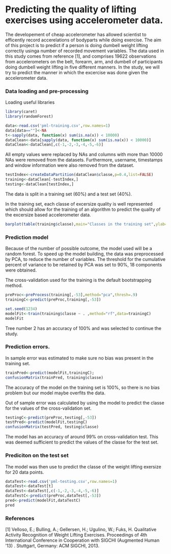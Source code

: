 Predicting the quality of lifting exercises using accelerometer data.
========================================================
The developement of cheap accelerometer has allowed scientist to efficently record accerelations of bodyparts while doing exercise. The aim of this project is to predict if a person is doing dumbell weight lifting correctly usinga number of recorded movement variables. The data used in this study comes from reference [1], and comprises 19622 observations from accelerometers on the belt, forearm, arm, and dumbell of participants doing dumbell weight lifting in five different manners.
In the study, we will try to predict the manner in which the excercise was done given the accelerometer data.


### Data loading and pre-processing
Loading useful libraries
```r
library(caret)
library(randomForest)
```

```r
data<-read.csv('pml-training.csv',row.names=1)
data[data==""]<-NA
t<-sapply(data, function(x) sum(is.na(x)) < 10000)
dataClean<-data[sapply(data, function(x) sum(is.na(x)) < 10000)]
dataClean<-dataClean[,c(-1,-2,-3,-4,-5,-6)]
```

All empty values were replaced by NAs and columns with more than 10000 NAs were removed from the datasets. Furthermore, username, timestamps and window information were also removed from the dataset.


```r
testIndex<-createDataPartition(dataClean$classe,p=0.4,list=FALSE)
training<-dataClean[-testIndex,]
testing<-dataClean[testIndex,]
```
The data is split in a training set (60%) and a test set (40%).

In the training set, each classe of excersize quality is well represented which should allow for the training of an algorithm to predict the quality of the excersize based accelerometer data.
```r
barplot(table(training$classe),main="Classes in the training set",ylab="Number of data points")
```


### Prediction model
Because of the number of possible outcome, the model used will be a random forest. To speed up the model building, the data was preprocessed by PCA, to reduce the number of variables. The threshold for the cumulative percent of variance to be retained by PCA was set to 90%, 18 components were obtained.

The cross-validation used for the training is the default bootstrapping method.

```r
preProc<-preProcess(training[,-53],method="pca",thresh=.9)
trainingC<-predict(preProc,training[,-53])

set.seed(1234)
modelFit<-train(training$classe ~ . ,method="rf",data=trainingC)
modelFit
```
Tree number 2 has an accuracy of 100% and was selected to continue the study. 

### Prediction errors.
In sample error was estimated to make sure no bias was present in the training set. 
```r
trainPred<-predict(modelFit,trainingC);
confusionMatrix(trainPred, training$classe)
```
The accuracy of the model on the training set is 100%, so there is no bias problem but our model maybe overfits the data.

Out of sample error was calculated by using the model to predict the classe for the values of the cross-validation set.
```r
testingC<-predict(preProc,testing[,-53])
testPred<-predict(modelFit,testingC)
confusionMatrix(testPred, testing$classe)
```
The model has an accuracy of around 99% on cross-validation test. This was deemed sufficient to predict the values of the classe for the test set.

### Prediciton on the test set
The model was then use to predict the classe of the weight lifting exersize for 20 data points.

```r
dataTest<-read.csv('pml-testing.csv',row.names=1)
dataTest<-dataTest[t]
dataTest<-dataTest[,c(-1,-2,-3,-4,-5,-6)]
dataTestC<-predict(preProc,dataTest[,-53])
pred<-predict(modelFit,dataTestC)
pred
```
### References
[1] Velloso, E.; Bulling, A.; Gellersen, H.; Ugulino, W.; Fuks, H. Qualitative Activity Recognition of Weight Lifting Exercises. Proceedings of 4th International Conference in Cooperation with SIGCHI (Augmented Human '13) . Stuttgart, Germany: ACM SIGCHI, 2013.

